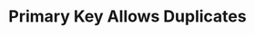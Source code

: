 ---
id: "db_tf_002"
questionType: "TRUE_FALSE"
title: "Primary Key Allows Duplicates"
statement: "A primary key can have duplicate values."
difficulty: "EASY"
category: "Database"
correctAnswer: false
explanation: "Primary keys must be unique for each record."
---